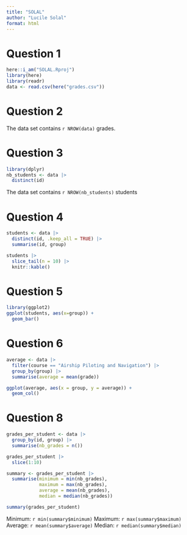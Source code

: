 ```yaml
---
title: "SOLAL"
author: "Lucile Solal"
format: html
---
```


# Question 1
```r
here::i_am("SOLAL.Rproj")
library(here)
library(readr)
data <- read.csv(here("grades.csv"))
```

# Question 2
The data set contains `r NROW(data)` grades. 

# Question 3
```r
library(dplyr)
nb_students <- data |>
  distinct(id)
```
The data set contains `r NROW(nb_students)` students 

# Question 4
```r
students <- data |>
  distinct(id, .keep_all = TRUE) |>
  summarise(id, group)

students |>
  slice_tail(n = 10) |>
  knitr::kable()
```

# Question 5
```r
library(ggplot2)
ggplot(students, aes(x=group)) +
  geom_bar()
```

# Question 6
```r
average <- data |>
  filter(course == "Airship Piloting and Navigation") |>
  group_by(group) |>
  summarise(average = mean(grade))

ggplot(average, aes(x = group, y = average)) +
  geom_col()
```

# Question 8
```r
grades_per_student <- data |> 
  group_by(id, group) |>
  summarise(nb_grades = n())

grades_per_student |>
  slice(1:10)

summary <- grades_per_student |>
  summarise(minimum = min(nb_grades), 
            maximum = max(nb_grades), 
            average = mean(nb_grades), 
            median = median(nb_grades))

summary(grades_per_student)
```
Minimum: `r min(summary$minimum)`
Maximum: `r max(summary$maximum)`
Average: `r mean(summary$average)`
Median: `r median(summary$median)`



